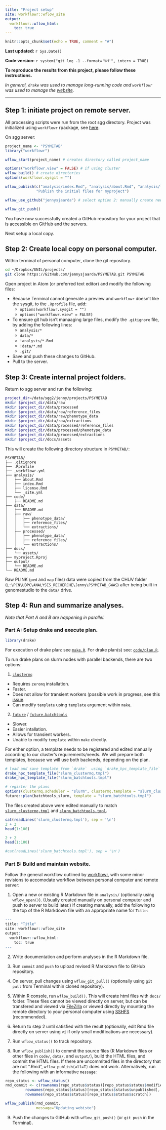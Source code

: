 ```yaml
---
title: "Project setup"
site: workflowr::wflow_site
output:
  workflowr::wflow_html:
    toc: true
---
```


```r
knitr::opts_chunk$set(echo = TRUE, comment = "#")
```

**Last updated:** `r Sys.Date()`

**Code version:** `r system("git log -1 --format='%H'", intern = TRUE)`

**To reproduce the results from this project, please follow these instructions.**

*In general, `drake` was used to manage long-running code and `workflowr` was used to manage the [website](https://jennysjaarda.github.io/PSYMETAB/index.html).*

***

## Step 1: initiate project on remote server.

All processing scripts were run from the root sgg directory.
Project was initialized using `workflowr` rpackage, see [here](https://jdblischak.GitHub.io/workflowr/articles/wflow-01-getting-started.html).

On sgg server:

```r
project_name <- "PSYMETAB"
library("workflowr")

wflow_start(project_name) # creates directory called project_name

options("workflowr.view" = FALSE) # if using cluster
wflow_build() # create directories
options(workflowr.sysgit = "")

wflow_publish(c("analysis/index.Rmd", "analysis/about.Rmd", "analysis/license.Rmd"),
              "Publish the initial files for myproject")

wflow_use_github("jennysjaarda") # select option 2: manually create new repository

wflow_git_push()
```

You have now successfully created a GitHub repository for your project that is accessible on GitHub and the servers.

Next setup a local copy.

## Step 2: Create local copy on personal computer.

Within terminal of personal computer, clone the git repository.

 ```bash
cd ~/Dropbox/UNIL/projects/
git clone https://GitHub.com/jennysjaarda/PSYMETAB.git PSYMETAB
 ```

Open project in Atom (or preferred text editor) and modify the following files:

- Because Terminal cannot generate a preview and `workflowr` doesn't like the sysgit, to the `.Rprofile` file, add:
  - `options(workflowr.sysgit = "")`
  - `options("workflowr.view" = FALSE)`
- To ensure git hub isn't manaaging large files, modify the `.gitignore` file, by adding the following lines:
  - `analysis/*`
  - `data/*`
  - `!analysis/*.Rmd`
  - `!data/*.md`
  - `.git/`
- Save and push these changes to GitHub.
- Pull to the server.

## Step 3: Create internal project folders.

Return to sgg server and run the following:

```bash
project_dir=/data/sgg2/jenny/projects/PSYMETAB
mkdir $project_dir/data/raw
mkdir $project_dir/data/processed
mkdir $project_dir/data/raw/reference_files
mkdir $project_dir/data/raw/phenotype_data
mkdir $project_dir/data/raw/extractions
mkdir $project_dir/data/processed/reference_files
mkdir $project_dir/data/processed/phenotype_data
mkdir $project_dir/data/processed/extractions
mkdir $project_dir/docs/assets
```

This will create the following directory structure in `PSYMETAB/`:

```
PSYMETAB/
├── .gitignore
├── .Rprofile
├── _workflowr.yml
├── analysis/
│   ├── about.Rmd
│   ├── index.Rmd
│   ├── license.Rmd
│   └── _site.yml
├── code/
│   ├── README.md
├── data/
│   ├── README.md
│   ├── raw/
│   │   ├── phenotype_data/
│   │   ├── reference_files/
│   │   └── extractions/
│   ├── processed/
│   │   ├── phenotype_data/
│   │   ├── reference_files/
│   │   └── extractions/
├── docs/
│   └── assets/
├── myproject.Rproj
├── output/
│   └── README.md
└── README.md
```

Raw PLINK (`ped` and `map` files) data were copied from the CHUV folder (`L:\PCN\UBPC\ANALYSES_RECHERCHE\Jenny\PSYMETAB_GWAS`) after being built in genomestudio to the `data/` drive.

## Step 4: Run and summarize analyses.
*Note that Part A and B are happening in parallel.*

### Part A: Setup drake and execute plan.


```r
library(drake)
```

For execution of drake plan: see [`make.R`](https://GitHub.com/jennysjaarda/PSYMETAB/blob/master/make.R).
For drake plan(s) see: [`code/plan.R`](https://GitHub.com/jennysjaarda/PSYMETAB/blob/master/code/plan.R).

To run drake plans on slurm nodes with parallel backends, there are two options:

  1. [`clustermq`](https://cran.r-project.org/web/packages/clustermq/vignettes/userguide.html)
  - Requires `zeromq` installation.
  - Faster.
  - Does not allow for transient workers (possible work in progress, see this [issue](https://github.com/HenrikBengtsson/future/issues/204#issuecomment-565033349).
  - Can modify `template` using `template` argument within `make`.

  2. [`future`](https://github.com/HenrikBengtsson/future) / [`future.batchtools`](https://github.com/HenrikBengtsson/future.batchtools)
  - Slower.
  - Easier intallation.
  - Allows for transient workers.
  - Unable to modify `template` within `make` directly.

For either option, a template needs to be registered and edited manually according to our cluster's requirements/needs.
We will prepare both templates, because we will use both backends, depending on the plan.

```r
# load and save template from `drake`  using `drake_hpc_template_file` function, edit manually.
drake_hpc_template_file("slurm_clustermq.tmpl")
drake_hpc_template_file("slurm_batchtools.tmpl")

# register the plans
options(clustermq.scheduler = "slurm", clustermq.template = "slurm_clustermq.tmpl")
future::plan(batchtools_slurm, template = "slurm_batchtools.tmpl")

```

The files created above were edited manually to match [`slurm_clustermq.tmpl`](https://GitHub.com/jennysjaarda/PSYMETAB/blob/master/slurm_clustermq.tmpl)
and [`slurm_batchtools.tmpl`](https://GitHub.com/jennysjaarda/PSYMETAB/blob/master/slurm_batchtools.tmpl).

```r
cat(readLines('slurm_clustermq.tmpl'), sep = '\n')
2 + 2
head(1:100)
```

```r
2 + 2
head(1:100)
```

```r
#cat(readLines('slurm_batchtools.tmpl'), sep = '\n')
```

### Part B: Build and maintain website.

Follow the general workflow outlined by [workflowr](https://jdblischak.GitHub.io/workflowr/articles/wflow-01-getting-started.html#the-workflow), with some minor revisions to accomodate workflow between personal computer and remote server:

  1. Open a new or existing R Markdown file in `analysis/` (optionally using `wflow_open()`). (Usually created manually on personal computer and push to server to build later.) If creating manually, add the following to the top of the R Markdown file with an appropriate name for `Title`:

```r
---
title: "Title"
site: workflowr::wflow_site
output:
  workflowr::wflow_html:
    toc: true
---
```

  2. Write documentation and perform analyses in the R Markdown file.

  3. Run `commit` and `push` to upload revised R Markdown file to GitHub repository.

  4. On server, pull changes using `wflow_git_pull()` (optionally using `git pull` from Terminal within cloned repository).

  5. Within R console, run `wflow_build()`. This will create html files with `docs/` folder. These files cannot be viewed directly on server, but can be transfered and viewed via [FileZilla](https://filezilla-project.org/) or viewed directly by mounting the remote directory to your personal computer using [SSHFS](https://en.wikipedia.org/wiki/SSHFS) (recommended).

  6. Return to step 2 until satisfied with the result (optionally, edit Rmd file directly on server using `vi` if only small modifications are necessary).

  7. Run `wflow_status()` to track repository.

  8. Run `wflow_publish()` to commit the source files (R Markdown files or other files in `code/`, `data/`, and `output/`), build the HTML files, and commit the HTML files. If there are uncommited files in the directory that are not ".Rmd", `wflow_publish(all=T)` does not work. Alternatively, run the following with an informative `message`:

```r
repo_status <- wflow_status()
rmd_commit <- c(rownames(repo_status$status)[repo_status$status$modified],
         rownames(repo_status$status)[repo_status$status$unpublished],
         rownames(repo_status$status)[repo_status$status$scratch])

wflow_publish(rmd_commit,
              message="Updating webiste")

```

  9. Push the changes to GitHub with `wflow_git_push()` (or `git push` in the Terminal).
